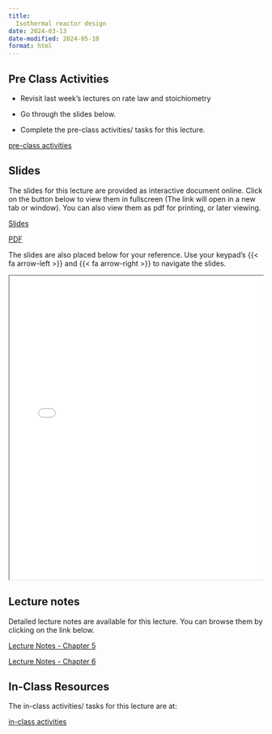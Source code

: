 ```yaml
---
title: 
  Isothermal reactor design
date: 2024-03-13
date-modified: 2024-05-10
format: html
---
```


## Pre Class Activities

- Revisit last week's lectures on rate law and stoichiometry 

- Go through the slides below. 

- Complete the pre-class activities/ tasks for this lecture.

:::{.grid}
::: {.g-col-5}

[pre-class activities](../../notes/04-isothermal-reactor-design/pre-class-activities.qmd){.btn .btn-success .btn-lg role="button"}

:::
:::

## Slides

The slides for this lecture are provided as interactive document online. Click
on the button below to view them in fullscreen (The link will open in a new tab
or window). You can also view them as pdf for printing, or later viewing.  

:::{.grid}
::: {.g-col-1}
[Slides](../../slides/04-isothermal-reactor-design/index.qmd){target="_blank" .btn .btn-success .btn-lg role="button"}

:::

::: {.g-col-1}
[PDF](../../slides/04-isothermal-reactor-design/04-isothermal-reactor-design.pdf){target="_blank" .btn .btn-info .btn-lg role="button"}

:::
:::

The slides are also placed below for your reference. Use your keypad's
{{< fa arrow-left >}} and {{< fa arrow-right >}} to navigate the slides.

::: {.container style="position: relative;overflow: hidden;width:
100%;min-height:600px;"}
<iframe src="../../slides/04-isothermal-reactor-design/"
style="position=absolute;top: 0;left: 0;bottom: 0;right: 0;width:
100%;min-height:600px;"></iframe>
:::

<!--
## Videos

::: {.panel-tabset}
## Overview of chemical reaction engineering
{{< video https://www.youtube.com/embed/e3H5DPYlOF8 >}}

:::
-->

## Lecture notes

Detailed lecture notes are available for this lecture. 
You can browse them by
clicking on the link below. 

:::{.grid}
::: {.g-col-5}
[Lecture Notes - Chapter 5](../../notes/04-isothermal-reactor-design/Ranjeet_Notes_Fogler_Chapter 05 - Isothermal reaector design - Conversion.pdf){.btn .btn-success .btn-lg role="button"}

:::

::: {.g-col-5}
[Lecture Notes - Chapter 6](../../notes/04-isothermal-reactor-design/Ranjeet_Notes_Fogler_Chapter 06 - Isothermal reactors design.pdf){.btn .btn-success .btn-lg role="button"}

:::

:::


## In-Class Resources

The in-class activities/ tasks for this lecture are at:

:::{.grid}
::: {.g-col-5}

[in-class activities](../../notes/04-isothermal-reactor-design/in-class-activities.qmd){.btn .btn-success .btn-lg role="button"}

:::
:::






